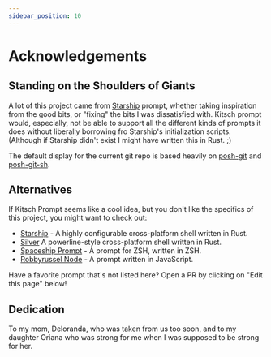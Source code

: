 ```yaml
---
sidebar_position: 10
---
```


# Acknowledgements

## Standing on the Shoulders of Giants

A lot of this project came from [Starship](https://starship.rs/) prompt, whether taking inspiration from the good bits, or "fixing" the bits I was dissatisfied with.  Kitsch prompt would, especially, not be able to support all the different kinds of prompts it does without liberally borrowing fro Starship's initialization scripts.  (Although if Starship didn't exist I might have written this in Rust.  ;)

The default display for the current git repo is based heavily on [posh-git](https://github.com/dahlbyk/posh-git) and [posh-git-sh](https://github.com/lyze/posh-git-sh).

## Alternatives

If Kitsch Prompt seems like a cool idea, but you don't like the specifics of this project, you might want to check out:

* [Starship](https://starship.rs/) - A highly configurable cross-platform shell written in Rust.
* [Silver](https://github.com/reujab/silver) A powerline-style cross-platform shell written in Rust.
* [Spaceship Prompt](https://github.com/spaceship-prompt/spaceship-prompt) - A prompt for ZSH, written in ZSH.
* [Robbyrussel Node](https://github.com/denysdovhan/robbyrussell-node) - A prompt written in JavaScript.

Have a favorite prompt that's not listed here?  Open a PR by clicking on "Edit this page" below!

## Dedication

To my mom, Deloranda, who was taken from us too soon, and to my daughter Oriana who was strong for me when I was supposed to be strong for her.
